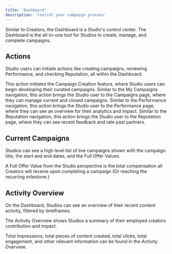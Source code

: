 ```yaml
---
title: 'Dashboard'
description: 'Control your campaign process'
---
```


Similar to Creators, the Dashboard is a Studio's control center. The Dashboard is the all-in-one tool for Studios to create, manage, and complete campaigns.

## Actions
Studio users can initiate actions like creating campaigns, reviewing Performance, and checking Reputation, all within the Dashboard.

<AccordionGroup>
  <Accordion title="New Campaign">
  This action initiates the Campaign Creation feature, where Studio users can begin developing their curated campaigns.
  </Accordion>
  <Accordion title="Manage Campaigns">
  Similar to the My Campaigns navigation, this action brings the Studio user to the Campaigns page, where they can manage current and closed campaigns.
  </Accordion>
  <Accordion title="Review Performance">
  Similar to the Performance navigation, this action brings the Studio user to the Performance page, where they can see an overview for their analytics and impact.
  </Accordion>
  <Accordion title="My Reputation">
  Similar to the Reputation navigation, this action brings the Studio user to the Reputation page, where they can see recent feedback and rate past partners.
  </Accordion>
</AccordionGroup>

## Current Campaigns
Studios can see a high level list of live campaigns shown with the campaign title, the start and end dates, and the Full Offer Values.

A Full Offer Value from the Studio perspective is the total compensation all Creators will receive upon completing a campaign (Or reaching the recurring milestone.)

## Activity Overview
On the Dashboard, Studios can see an overview of their recent content activity, filtered by timeframes. 

The Activity Overview shows Studios a summary of their employed creators contribution and impact. 

Total Impressions, total pieces of content created, total clicks, total engagement, and other relevant information can be found in the Activity Overview.